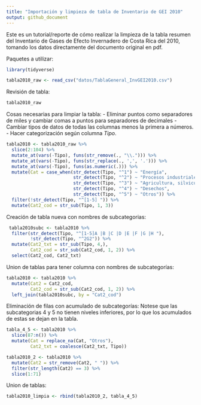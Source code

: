 ```yaml
---
title: "Importación y limpieza de tabla de Inventario de GEI 2010"
output: github_document
---
```


Este es un tutorial/reporte de cómo realizar la limpieza de la tabla resumen del Inventario de Gases de Efecto Invernadero de Costa Rica del 2010, tomando los datos directamente del documento original en pdf.

Paquetes a utilizar:
```r
library(tidyverse)
```


```r
tabla2010_raw <- read_csv("datos/TablaGeneral_InvGEI2010.csv")
```

Revisión de tabla:
```r
tabla2010_raw
```


Cosas necesarias para limpiar la tabla:
- Eliminar puntos como separadores de miles y cambiar comas a puntos para separadores de decimales
- Cambiar tipos de datos de todas las columnas menos la primera a números.
- Hacer categorización según columna *Tipo*.

```r
tabla2010 <- tabla2010_raw %>% 
  slice(2:104) %>% 
  mutate_at(vars(-Tipo), funs(str_remove(., "\\."))) %>% 
  mutate_at(vars(-Tipo), funs(str_replace(., ',', '.'))) %>% 
  mutate_at(vars(-Tipo), funs(as.numeric(.))) %>% 
  mutate(Cat = case_when(str_detect(Tipo, "^1") ~ "Energía",
                         str_detect(Tipo, "^2") ~ "Procesos industriales y uso de productos",
                         str_detect(Tipo, "^3") ~ "Agricultura, silvicultura y otros usos de la tierra",
                         str_detect(Tipo, "^4") ~ "Desechos",
                         str_detect(Tipo, "^5") ~ "Otros")) %>% 
  filter(!str_detect(Tipo, "^[1-5] ")) %>% 
  mutate(Cat2_cod = str_sub(Tipo, 1, 3))
```
Creación de tabla nueva con nombres de subcategorias:
```r
 tabla2010subc <- tabla2010 %>% 
  filter(str_detect(Tipo, "^[1-5]A |B |C |D |E |F |G |H "),
         !str_detect(Tipo, "^2G2")) %>% 
  mutate(Cat2_txt = str_sub(Tipo, 4,),
         Cat2_cod = str_sub(Cat2_cod, 1, 2)) %>% 
  select(Cat2_cod, Cat2_txt)
```

Union de tablas para tener columna con nombres de subcategorías:
```r
tabla2010 <- tabla2010 %>% 
  mutate(Cat2 = Cat2_cod,
         Cat2_cod = str_sub(Cat2_cod, 1, 2)) %>% 
  left_join(tabla2010subc, by = "Cat2_cod")
```

Eliminación de filas con acumulado de subcategorías:
Notese que las subcategorias 4 y 5 no tienen niveles inferiores, por lo que los acumulados de estas se dejan en la tabla.
```r
tabla_4_5 <- tabla2010 %>% 
  slice(87:n()) %>% 
  mutate(Cat = replace_na(Cat, "Otros"),
         Cat2_txt = coalesce(Cat2_txt, Tipo))
```

```r
tabla2010_2 <- tabla2010 %>% 
  mutate(Cat2 = str_remove(Cat2, " ")) %>% 
  filter(str_length(Cat2) == 3) %>% 
  slice(1:71)
```

Union de tablas:
```r
tabla2010_limpia <- rbind(tabla2010_2, tabla_4_5) 
```

